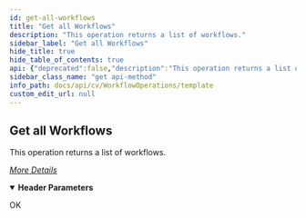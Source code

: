 ```yaml
---
id: get-all-workflows
title: "Get all Workflows"
description: "This operation returns a list of workflows."
sidebar_label: "Get all Workflows"
hide_title: true
hide_table_of_contents: true
api: {"deprecated":false,"description":"This operation returns a list of workflows.\n\n[_More Details_](http://documentation.commvault.com/commvault/v11/article?p=features/rest_api/operations/get_workflow.htm)\n","operationId":"Get all Workflows","parameters":[{"description":"","in":"header","name":"Authtoken","required":true,"schema":{"example":"{{TOKEN}}","type":"string"}}],"tags":["Workflow Operations"],"responses":{"200":{"description":"OK"}},"method":"get","path":"/Workflow","servers":[{"url":"http://{hostname}/webconsole/api","variables":{"hostname":{"default":"localhost","description":"Webconsole"}}}],"info":{"title":"Template","contact":{},"version":"1.0","description":"Template"},"postman":{"name":"Get all Workflows","description":{"content":"This operation returns a list of workflows.\n\n[_More Details_](http://documentation.commvault.com/commvault/v11/article?p=features/rest_api/operations/get_workflow.htm)\n","type":"text/plain"},"url":{"path":["Workflow"],"host":["{{baseUrl}}"],"query":[],"variable":[]},"header":[{"disabled":false,"description":{"content":"(Required) ","type":"text/plain"},"key":"Authtoken","value":""}],"method":"GET"}}
sidebar_class_name: "get api-method"
info_path: docs/api/cv/WorkflowOperations/template
custom_edit_url: null
---
```



## Get all Workflows



This operation returns a list of workflows.

[_More Details_](http://documentation.commvault.com/commvault/v11/article?p=features/rest_api/operations/get_workflow.htm)


<details style={{"marginBottom":"1rem"}} data-collapsed={false} open={true}><summary style={{}}><strong>Header Parameters</strong></summary><div><ul><ParamsItem className={"paramsItem"} param={{"description":"","in":"header","name":"Authtoken","required":true,"schema":{"example":"{{TOKEN}}","type":"string"}}}></ParamsItem></ul></div></details><div><ApiTabs><TabItem label={"200"} value={"200"}><div>

OK

</div><div></div></TabItem></ApiTabs></div>
      